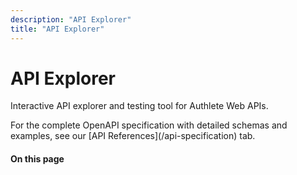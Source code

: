 ```yaml
---
description: "API Explorer"
title: "API Explorer"
---
```




# API Explorer

Interactive API explorer and testing tool for Authlete Web APIs.

<Note>
For the complete OpenAPI specification with detailed schemas and examples, see our [API References](/api-specification) tab.
</Note>

#### On this page
